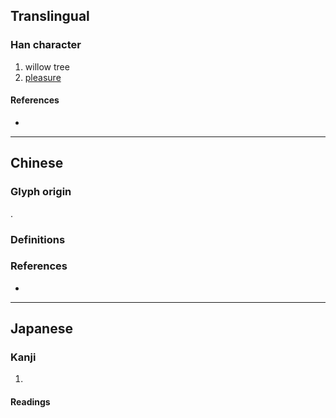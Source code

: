 {{character info}}
==Translingual==

===Han character===
{{Han char|rn=75|rad=木|as=07|sn=11|four=|canj=DMLS|ids=⿰木丣}}

# willow tree
# [[pleasure]]

====References====
* {{Han ref|kx=0527.150|dkj=14816|dj=0916.080|hdz=21212.020|uh=687A|ud=26746}}

----

==Chinese==

===Glyph origin===
{{Han etym|丣|no_img=y}}
{{Han compound|木|丣|ls=psc|c1=s|c2=p}}.

===Definitions===
{{zh-see|柳|v}}

===References===
* {{R:twedu|A01909-002}}

----

==Japanese==

===Kanji===
{{ja-kanji|grade=|rs=木07}}

# {{alternative form of|ja|柳||[[willow]]}}

====Readings====
{{ja-readings
|goon=る
|kanon=りゅう<りう
|kun=やなぎ-
}}